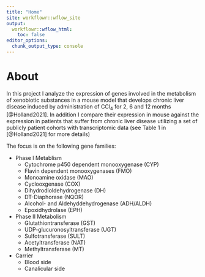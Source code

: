 ```yaml
---
title: "Home"
site: workflowr::wflow_site
output:
  workflowr::wflow_html:
    toc: false
editor_options:
  chunk_output_type: console
---
```


# About
In this project I analyze the expression of genes involved in the metabolism of 
xenobiotic substances in a mouse model that develops chronic liver disease 
induced by administration of CCl~4~ for 2, 6 and 12 months [@Holland2021]. In 
addition I compare their expression in mouse against the expression in patients 
that suffer from chronic liver disease utilizing a set of publicly patient 
cohorts with transcriptomic data (see Table 1 in [@Holland2021] for more 
details)

The focus is on the following gene families:

* Phase I Metablism
  + Cytochrome p450 dependent monooxygenase (CYP)
  + Flavin dependent monooxygenases (FMO)
  + Monoamine oxidase (MAO)
  + Cyclooxgenase (COX)
  + Dihydrodioldehydrogenase (DH)
  + DT-Diaphorase (NQOR)
  + Alcohol- and Aldehyddehydrogenase (ADH/ALDH)
  + Epoxidhydrolase (EPH)
* Phase II Metabolism
  + Glutathiontransferase (GST)
  + UDP-glucuronosyltransferase (UGT)
  + Sulfotransferase (SULT)
  + Acetyltransferase (NAT)
  + Methyltransferase (MT)
* Carrier
  + Blood side
  + Canalicular side


